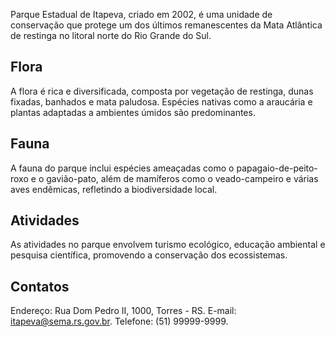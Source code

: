 Parque Estadual de Itapeva, criado em 2002, é uma unidade de conservação que protege um dos últimos remanescentes da Mata Atlântica de restinga no litoral norte do Rio Grande do Sul.

## Flora

A flora é rica e diversificada, composta por vegetação de restinga, dunas fixadas, banhados e mata paludosa. Espécies nativas como a araucária e plantas adaptadas a ambientes úmidos são predominantes.

## Fauna

A fauna do parque inclui espécies ameaçadas como o papagaio-de-peito-roxo e o gavião-pato, além de mamíferos como o veado-campeiro e várias aves endêmicas, refletindo a biodiversidade local.

## Atividades

As atividades no parque envolvem turismo ecológico, educação ambiental e pesquisa científica, promovendo a conservação dos ecossistemas.

## Contatos

Endereço: Rua Dom Pedro II, 1000, Torres - RS.
E-mail: itapeva@sema.rs.gov.br. Telefone: (51) 99999-9999.